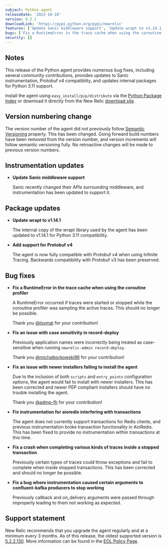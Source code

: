 ```yaml
---
subject: Python agent
releaseDate: '2022-10-10'
version: 8.2.1
downloadLink: 'https://pypi.python.org/pypi/newrelic'
features: ['Update Sanic middleware support', 'Update wrapt to v1.14.1', 'Add support for Protobuf v4']
bugs: ['Fix a RuntimeError in the trace cache when using the coroutine profiler', 'Fix an issue with case sensitivity in record-deploy', 'Fix an issue with newer installers failing to install the agent', 'Fix instrumentation for aioredis interfering with transactions', 'Fix a crash when completing various kinds of traces inside a stopped transaction', 'Fix a bug where instrumentation caused certain arguments to confluent-kafka producers to stop working']
security: []
---
```


## Notes

This release of the Python agent provides numerous bug fixes, including several community contributions, provides updates to Sanic instrumentation, Protobuf v4 compatiblity, and updates internal packages for Python 3.11 support.

Install the agent using `easy_install/pip/distribute` via the [Python Package Index](https://pypi.python.org/pypi/newrelic) or download it directly from the New Relic [download site](http://download.newrelic.com/python_agent/release).

## Version numbering change

The version number of the agent did not previously follow [Semantic Versioning](https://semver.org/) properly. This has been changed. Going forward build numbers have been removed from the version number, and version increments will follow semantic versioning fully. No retroactive changes will be made to previous version numbers.

## Instrumentation updates

* **Update Sanic middleware support**

    Sanic recently changed their APIs surrounding middleware, and instrumentation has been updated to support it.

## Package updates

* **Update wrapt to v1.14.1**

    The internal copy of the wrapt library used by the agent has been updated to v1.14.1 for Python 3.11 compatibility.

* **Add support for Protobuf v4**

    The agent is now fully compatible with Protobuf v4 when using Infinite Tracing. Backwards compatibility with Protobuf v3 has been preserved.

## Bug fixes

* **Fix a RuntimeError in the trace cache when using the coroutine profiler**

    A RuntimeError occurred if traces were started or stopped while the coroutine profiler was sampling the active traces. This should no longer be possible.

    Thank you [@lovmat](https://github.com/lovmat) for your contribution!

* **Fix an issue with case sensitivity in record-deploy**

    Previously application names were incorrectly being treated as case-sensitive when running `newrelic-admin record-deploy`.

    Thank you [@michalborkowski96](https://github.com/michalborkowski96) for your contribution!

* **Fix an issue with newer installers failing to install the agent**

    Due to the inclusion of both `scripts` and `entry_points` configuration options, the agent would fail to install with newer installers. This has been corrected and newer PEP compliant installers should have no trouble installing the agent.

    Thank you [@admp-fh](https://github.com/admp-fh) for your contribution!

* **Fix instrumentation for aioredis interfering with transactions**

    The agent does not currently support transactions for Redis clients, and previous instrumentation broke transaction functionality in AioRedis. This has been fixed to provide no instrumentation within transactions at this time.

* **Fix a crash when completing various kinds of traces inside a stopped transaction**

    Previously certain types of traces could throw exceptions and fail to complete when inside stopped transactions. This has been corrected and should no longer be possible.

* **Fix a bug where instrumentation caused certain arguments to confluent-kafka producers to stop working**

    Previously callback and on_delivery arguments were passed through improperly leading to them not working as expected.

## Support statement

New Relic recommends that you upgrade the agent regularly and at a minimum every 3 months. As of this release, the oldest supported version is [5.2.2.130](https://docs.newrelic.com/docs/release-notes/agent-release-notes/python-release-notes/python-agent-522130). More information can be found in the [EOL Policy Page](https://docs.newrelic.com/docs/apm/agents/python-agent/getting-started/python-agent-eol-policy/).
